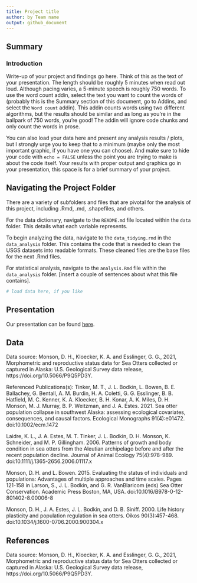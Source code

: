 ```yaml
---
title: Project title
author: by Team name
output: github_document
---
```


## Summary
### Introduction

Write-up of your project and findings go here. 
Think of this as the text of your presentation. 
The length should be roughly 5 minutes when read out loud.
Although pacing varies, a 5-minute speech is roughly 750 words. 
To use the word count addin, select the text you want to count the words of (probably this is the 
Summary section of this document, go to Addins, and select the `Word count` addin).
This addin counts words using two different algorithms, but the results should be similar and as long as you're in the ballpark of 750 words, you're good! 
The addin will ignore code chunks and only count the words in prose.

You can also load your data here and present any analysis results / plots, but I strongly urge you to keep that to a minimum (maybe only the most important graphic, if you have one you can choose). 
And make sure to hide your code with  `echo = FALSE` unless the point you are trying to make is about the code itself.
Your results with proper output and graphics go in your presentation, this space is for a brief summary of your project.

## Navigating the Project Folder
There are a variety of subfolders and files that are pivotal for the analysis of this project, including .Rmd, .md, .shapefiles, and others. 

For the data dictionary, navigate to the `README.md` file located within the `data` folder. This details what each variable represents. 

To begin analyzing the data, navigate to the `data_tidying.rmd` in the `data_analysis` folder. This contains the code that is needed to clean the USGS datasets into readable formats. These cleaned files are the base files for the next .Rmd files. 

For statistical analysis, navigate to the `analysis.Rmd` file within the `data_analysis` folder. [insert a couple of sentences about what this file contains]. 

```r
# load data here, if you like
```

## Presentation

Our presentation can be found [here](presentation/presentation.html).

## Data 

Data source: 
Monson, D. H., Kloecker, K. A. and Esslinger, G. G., 2021, Morphometric and reproductive status data for Sea Otters collected or captured in Alaska: U.S. Geological Survey data release, https://doi.org/10.5066/P9Q5PD3Y.

Referenced Publications(s): 
Tinker, M. T., J. L. Bodkin, L. Bowen, B. E. Ballachey, G. Bentall, A. M. Burdin, H. A. Coletti, G. G. Esslinger, B. B. Hatfield, M. C. Kenner, K. A. Kloecker, B. H. Konar, A. K. Miles, D. H. Monson, M. J. Murray, B. P. Weitzman, and J. A. Estes. 2021. Sea otter population collapse in southwest Alaska: assessing ecological covariates, consequences, and causal factors. Ecological Monographs 91(4):e01472. doi:10.1002/ecm.1472

Laidre, K. L., J. A. Estes, M. T. Tinker, J. L. Bodkin, D. H. Monson, K. Schneider, and M. P. Gillingham. 2006. Patterns of growth and body condition in sea otters from the Aleutian archipelago before and after the recent population decline. Journal of Animal Ecology 75(4):978-989. doi:10.1111/j.1365-2656.2006.01117.x

Monson, D. H. and L. Bowen. 2015. Evaluating the status of individuals and populations: Advantages of multiple approaches and time scales. Pages 121-158 in Larson, S., J. L. Bodkin, and G. R. VanBlaricom (eds) Sea Otter Conservation. Academic Press Boston, MA, USA. doi:10.1016/B978-0-12-801402-8.00006-8

Monson, D. H., J. A. Estes, J. L. Bodkin, and D. B. Siniff. 2000. Life history plasticity and population regulation in sea otters. Oikos 90(3):457-468. doi:10.1034/j.1600-0706.2000.900304.x

## References

Data source: 
Monson, D. H., Kloecker, K. A. and Esslinger, G. G., 2021, Morphometric and reproductive status data for Sea Otters collected or captured in Alaska: U.S. Geological Survey data release, https://doi.org/10.5066/P9Q5PD3Y.

